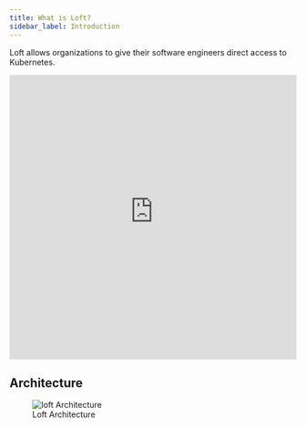 ```yaml
---
title: What is Loft?
sidebar_label: Introduction
---
```


Loft allows organizations to give their software engineers direct access to Kubernetes.

<div class="embed-container">
  <iframe width="100%" height="500px" src="https://www.youtube-nocookie.com/embed/uP78bW2apuw?rel=0&showinfo=0&autoplay=0" frameborder="0" allow="accelerometer; autoplay; encrypted-media; gyroscope; picture-in-picture" allowfullscreen></iframe>
</div>


## Architecture

<figure>
  <img src="/docs/media/loft-architecture.svg" alt="loft Architecture" />
  <figcaption>Loft Architecture</figcaption>
</figure>
